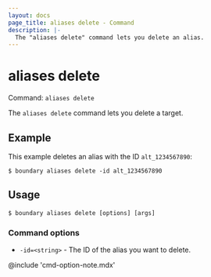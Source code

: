 ```yaml
---
layout: docs
page_title: aliases delete - Command
description: |-
  The "aliases delete" command lets you delete an alias.
---
```


# aliases delete

Command: `aliases delete`

The `aliases delete` command lets you delete a target.

## Example

This example deletes an alias with the ID `alt_1234567890`:

```shell-session
$ boundary aliases delete -id alt_1234567890
```

## Usage

<CodeBlockConfig hideClipboard>

```shell-session
$ boundary aliases delete [options] [args]
```

</CodeBlockConfig>

### Command options

- `-id=<string>` - The ID of the alias you want to delete.

@include 'cmd-option-note.mdx'